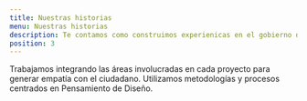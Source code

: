 ```yaml
---
title: Nuestras historias
menu: Nuestras historias
description: Te contamos como construimos experienicas en el gobierno de la ciudad
position: 3
---
```


Trabajamos integrando las áreas involucradas en cada proyecto para generar empatía con el ciudadano. Utilizamos metodologías y procesos centrados en Pensamiento de Diseño.
